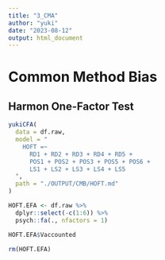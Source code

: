```yaml
---
title: "3_CMA"
author: "yuki"
date: "2023-08-12"
output: html_document
---
```

# Common Method Bias
## Harmon One-Factor Test
```r
yukiCFA(
  data = df.raw,
  model = "
    HOFT =~ 
      RD1 + RD2 + RD3 + RD4 + RD5 + 
      POS1 + POS2 + POS3 + POS5 + POS6 +
      LS1 + LS2 + LS3 + LS4 + LS5
  ",
  path = "./OUTPUT/CMB/HOFT.md"
)
```

```r
HOFT.EFA <- df.raw %>%
  dplyr::select(-c(1:6)) %>%
  psych::fa(., nfactors = 1)

HOFT.EFA$Vaccounted

rm(HOFT.EFA)
```

